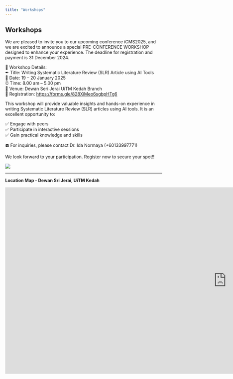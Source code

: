 ```yaml
---
title: "Workshops"
---
```

## Workshops\

We are pleased to invite you to our upcoming conference iCMS2025, and we are excited to announce a special PRE-CONFERENCE WORKSHOP designed to enhance your experience. The deadline for registration and payment is 31 December 2024.\

📝 Workshop Details:\
✒ Title: Writing Systematic Literature Review (SLR) Article using AI Tools\
📆 Date: 19 – 20 January 2025\
⏰ Time: 8.00 am – 5.00 pm\
📍 Venue: Dewan Seri Jerai UiTM Kedah Branch\
📜 Registration: [https://forms.gle/828XiMeo6sgbpHTg6](https://forms.gle/828XiMeo6sgbpHTg6)

This workshop will provide valuable insights and hands-on experience in writing Systematic Literature Review (SLR) articles using AI tools. It is an excellent opportunity to:\

✅ Engage with peers\
✅ Participate in interactive sessions\
✅ Gain practical knowledge and skills\

☎️ For inquiries, please contact Dr. Ida Normaya (+60133997771)\

We look forward to your participation. Register now to secure your spot‼\

![](images/workshop.jpeg)

---

**Location Map - Dewan Sri Jerai, UiTM Kedah**\

:::{.column-screen}
<iframe src="https://www.google.com/maps/embed?pb=!1m18!1m12!1m3!1d992.5009262701295!2d100.4476318858099!3d5.712599694269335!2m3!1f0!2f0!3f0!3m2!1i1024!2i768!4f13.1!3m3!1m2!1s0x304b2979ed20c52b%3A0x91cf14f6f3fcdd0d!2sDewan%20Sri%20Jerai!5e0!3m2!1sen!2smy!4v1736742212570!5m2!1sen!2smy" width="1420" height="600" style="border:0;" allowfullscreen="" loading="lazy" referrerpolicy="no-referrer-when-downgrade"></iframe>
:::